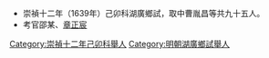*崇禎十二年（1639年）己卯科湖廣鄉試，取中曹胤昌等共九十五人。
*考官邵某、[[章正宸|章正宸]]
[[Category:崇禎十二年己卯科舉人|Category:崇禎十二年己卯科舉人]]
[[Category:明朝湖廣鄉試舉人|Category:明朝湖廣鄉試舉人]]